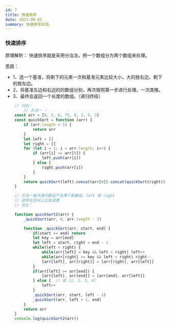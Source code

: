 ```yaml
---
id: 7
title: 快速排序
date: 2023-09-01
summary: 快速排序实现。
---
```

### 快速排序
原理解析：
    快速排序就是采用分治法，把一个数组分为两个数组来处理。

思路：
- 1、选一个基准，将剩下的元素一次和基准元素比较大小，大的放右边，剩下的放左边。
- 2、将基准左边和右边的的数组分别，再次按照第一步进行处理，一次类推。
- 3、最终会返回一个长度的数组。（递归终结）

```javascript
    // 代码：
        // 方法一 ：
    const arr = [8, 2, 6, 75, 9, 1, 5, 3]
    const quickSort = function (arr) {
        if (arr.length < 1) {
            return arr
        }
        let left = []
        let right = []
        for (let i = 1; i < arr.length; i++) {
            if (arr[i] <= arr[0]) {
                left.push(arr[i])
            } else {
                right.push(arr[i])
            }
        }
        return quickSort(left).concat(arr[0]).concat(quickSort(right))
    }

    // 方法一每次递归都会产生两个新数组，left 和 right
    // 这样在空间上比较浪费
    // 优化：

    function quickSort2(arr) {
        _quickSort(arr, 0, arr.length - 1)

        function _quickSort(arr, start, end) {
            if(start >= end) return
            let key = arr[end]
            let left = start, right = end - 1
            while(left < right) {
                while(arr[left] < key && left < right) left++
                while(arr[right] >= key && left < right) right--
                [arr[left], arr[right]] = [arr[right], arr[left]]
            }
            if(arr[left] >= arr[end]) {
                [arr[left], arr[end]] = [arr[end], arr[left]]
            } else {  // 如 [2, 1, 3, 4]
                left++
            }
            _quickSort(arr, start, left - 1)
            _quickSort(arr, left + 1, end)
        }
        return arr
    }
    console.log(quickSort2(arr))

```